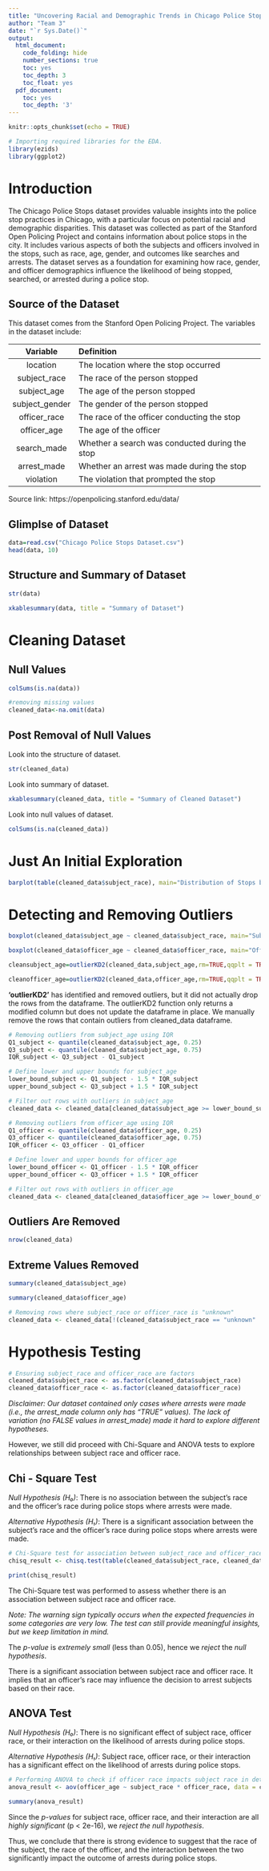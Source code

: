 ```yaml
---
title: "Uncovering Racial and Demographic Trends in Chicago Police Stops: An Exploratory Analysis"
author: "Team 3"
date: "`r Sys.Date()`"
output:
  html_document:
    code_folding: hide
    number_sections: true
    toc: yes
    toc_depth: 3
    toc_float: yes
  pdf_document:
    toc: yes
    toc_depth: '3'
---
```


```r
knitr::opts_chunk$set(echo = TRUE)
```

```r
# Importing required libraries for the EDA.
library(ezids)
library(ggplot2)
```

# Introduction 

The Chicago Police Stops dataset provides valuable insights into the police stop practices in Chicago, with a particular focus on potential racial and demographic disparities. This dataset was collected as part of the Stanford Open Policing Project and contains information about police stops in the city. It includes various aspects of both the subjects and officers involved in the stops, such as race, age, gender, and outcomes like searches and arrests. The dataset serves as a foundation for examining how race, gender, and officer demographics influence the likelihood of being stopped, searched, or arrested during a police stop.

## Source of the Dataset

This dataset comes from the Stanford Open Policing Project. The variables in the dataset include:

Variable |  Definition  
  :-:    |  :-- 
location | The location where the stop occurred
subject_race |	The race of the person stopped
subject_age | The age of the person stopped 
subject_gender | The gender of the person stopped
officer_race | The race of the officer conducting the stop
officer_age |	The age of the officer 
search_made |	Whether a search was conducted during the stop 
arrest_made |	Whether an arrest was made during the stop 
violation |	The violation that prompted the stop

Source link: https://openpolicing.stanford.edu/data/

## Glimplse of Dataset

```r
data=read.csv("Chicago Police Stops Dataset.csv")
head(data, 10)
```
## Structure and Summary of Dataset
```r
str(data)
```

```r
xkablesummary(data, title = "Summary of Dataset")
```

# Cleaning Dataset

## Null Values
```r
colSums(is.na(data))
```

```r
#removing missing values
cleaned_data<-na.omit(data)
```

## Post Removal of Null Values
Look into the structure of dataset.
```r
str(cleaned_data)
```
Look into summary of dataset.
```r
xkablesummary(cleaned_data, title = "Summary of Cleaned Dataset")
```
Look into null values of dataset.
```r
colSums(is.na(cleaned_data))
```
# Just An Initial Exploration
```r
barplot(table(cleaned_data$subject_race), main="Distribution of Stops by Race", col="lightblue")
```

# Detecting and Removing Outliers
```r
boxplot(cleaned_data$subject_age ~ cleaned_data$subject_race, main="Subject Age Distribution by Race")
```

```r
boxplot(cleaned_data$officer_age ~ cleaned_data$officer_race, main="Officer Age Distribution by Age")
```

```r
cleansubject_age=outlierKD2(cleaned_data,subject_age,rm=TRUE,qqplt = TRUE)
```

```r
cleanofficer_age=outlierKD2(cleaned_data,officer_age,rm=TRUE,qqplt = TRUE)
```

**'outlierKD2'** has identified and removed outliers, but it did not actually drop the rows from the dataframe. The outlierKD2 function only returns a modified column but does not update the dataframe in place. We manually remove the rows that contain outliers from cleaned_data dataframe.

```r
# Removing outliers from subject_age using IQR
Q1_subject <- quantile(cleaned_data$subject_age, 0.25)
Q3_subject <- quantile(cleaned_data$subject_age, 0.75)
IQR_subject <- Q3_subject - Q1_subject

# Define lower and upper bounds for subject_age
lower_bound_subject <- Q1_subject - 1.5 * IQR_subject
upper_bound_subject <- Q3_subject + 1.5 * IQR_subject

# Filter out rows with outliers in subject_age
cleaned_data <- cleaned_data[cleaned_data$subject_age >= lower_bound_subject & cleaned_data$subject_age <= upper_bound_subject, ]

# Removing outliers from officer_age using IQR
Q1_officer <- quantile(cleaned_data$officer_age, 0.25)
Q3_officer <- quantile(cleaned_data$officer_age, 0.75)
IQR_officer <- Q3_officer - Q1_officer

# Define lower and upper bounds for officer_age
lower_bound_officer <- Q1_officer - 1.5 * IQR_officer
upper_bound_officer <- Q3_officer + 1.5 * IQR_officer

# Filter out rows with outliers in officer_age
cleaned_data <- cleaned_data[cleaned_data$officer_age >= lower_bound_officer & cleaned_data$officer_age <= upper_bound_officer, ]

```

## Outliers Are Removed
```r
nrow(cleaned_data)
```
## Extreme Values Removed
```r
summary(cleaned_data$subject_age)
```

```r
summary(cleaned_data$officer_age)
```

```r
# Removing rows where subject_race or officer_race is "unknown"
cleaned_data <- cleaned_data[!(cleaned_data$subject_race == "unknown" | cleaned_data$officer_race == "unknown"), ]
```

# Hypothesis Testing 
```r
# Ensuring subject_race and officer_race are factors
cleaned_data$subject_race <- as.factor(cleaned_data$subject_race)
cleaned_data$officer_race <- as.factor(cleaned_data$officer_race)
```

*Disclaimer: Our dataset contained only cases where arrests were made (i.e., the arrest_made column only has "TRUE" values). The lack of variation (no FALSE values in arrest_made) made it hard to explore different hypotheses.*

However, we still did proceed with Chi-Square and ANOVA tests to explore relationships between subject race and officer race. 

## Chi - Square Test

*Null Hypothesis (H₀)*: There is no association between the subject's race and the officer's race during police stops where arrests were made.

*Alternative Hypothesis (H₁)*: There is a significant association between the subject's race and the officer's race during police stops where arrests were made.

```r
# Chi-Square test for association between subject_race and officer_race
chisq_result <- chisq.test(table(cleaned_data$subject_race, cleaned_data$officer_race))

print(chisq_result)
```

The Chi-Square test was performed to assess whether there is an association between subject race and officer race.

*Note: The warning sign typically occurs when the expected frequencies in some categories are very low. The test can still provide meaningful insights, but we keep limitation in mind.*

The *p-value* is *extremely small* (less than 0.05), hence we *reject* the *null hypothesis*.

There is a significant association between subject race and officer race. It implies that an officer's race may influence the decision to arrest subjects based on their race.

## ANOVA Test

*Null Hypothesis (H₀)*: There is no significant effect of subject race, officer race, or their interaction on the likelihood of arrests during police stops.

*Alternative Hypothesis (H₁)*: Subject race, officer race, or their interaction has a significant effect on the likelihood of arrests during police stops. 

```r
# Performing ANOVA to check if officer race impacts subject race in determining arrests
anova_result <- aov(officer_age ~ subject_race * officer_race, data = cleaned_data)

summary(anova_result)
```

Since the *p-values* for subject race, officer race, and their interaction are all *highly significant* (p < 2e-16), we *reject the null hypothesis*. 

Thus, we conclude that there is strong evidence to suggest that the race of the subject, the race of the officer, and the interaction between the two significantly impact the outcome of arrests during police stops.